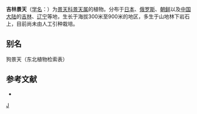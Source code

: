 {{Speciesbox 
| taxon = Sedum middendorffianum
| authority = Maxim.
}}

'''吉林景天'''（[[学名|学名]]：{{lang|la|''Sedum middendorffianum''}}）为[[景天科|景天科]][[景天属|景天属]]的植物。分布于[[日本|日本]]、[[俄罗斯|俄罗斯]]、[[朝鲜|朝鲜]]以及[[中国大陆|中国大陆]]的[[吉林|吉林]]、[[辽宁|辽宁]]等地，生长于海拔300米至900米的地区，多生于山地林下岩石上，目前尚未由人工引种栽培。

== 别名 ==
狗景天（东北植物检索表）

== 参考文献 ==
{{refbegin}}
* {{cite web| url =http://www.bioinfo.cn/db05/KmzwSpecies.php?action=view&id=6348| title =吉林景天| work =中国高等植物数据库全库| publisher =中国科学院微生物研究所| author =昆明植物研究所| accessdate =2009-02-25| deadurl =yes| archiveurl =https://web.archive.org/web/20160305044125/http://www.bioinfo.cn/db05/KmzwSpecies.php?action=view&id=6348| archivedate =2016-03-05}}
{{refend}}
{{Taxonbar|from=Q10917245}}

{{DEFAULTSORT:Sedum middendorffianum}}
[[Category:景天属|J]]


{{Crassulaceae-stub}}